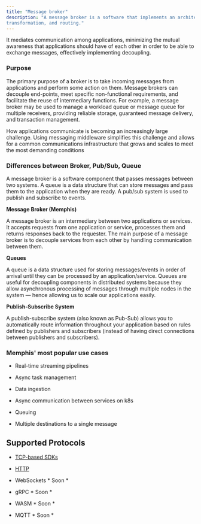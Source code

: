 ```yaml
---
title: "Message broker"
description: "A message broker is a software that implements an architectural pattern for message transportation,
transformation, and routing."
---
```


It mediates communication among applications, minimizing the mutual awareness
that applications should have of each other in order to be able to exchange
messages, effectively implementing decoupling.

### Purpose

The primary purpose of a broker is to take incoming messages from applications
and perform some action on them. Message brokers can decouple end-points, meet
specific non-functional requirements, and facilitate the reuse of intermediary
functions. For example, a message broker may be used to manage a workload queue
or message queue for multiple receivers, providing reliable storage, guaranteed
message delivery, and transaction management.

How applications communicate is becoming an increasingly large challenge. Using
messaging middleware simplifies this challenge and allows for a common
communications infrastructure that grows and scales to meet the most demanding
conditions

### Differences between Broker, Pub/Sub, Queue

A message broker is a software component that passes messages between two
systems. A queue is a data structure that can store messages and pass them to
the application when they are ready. A pub/sub system is used to publish and
subscribe to events.

**Message Broker (Memphis)**

A message broker is an intermediary between two applications or services. It
accepts requests from one application or service, processes them and returns
responses back to the requester. The main purpose of a message broker is to
decouple services from each other by handling communication between them.

**Queues**

A queue is a data structure used for storing messages/events in order of arrival
until they can be processed by an application/service. Queues are useful for
decoupling components in distributed systems because they allow asynchronous
processing of messages through multiple nodes in the system — hence allowing us
to scale our applications easily.

**Publish-Subscribe System**

A publish-subscribe system (also known as Pub-Sub) allows you to automatically
route information throughout your application based on rules defined by
publishers and subscribers (instead of having direct connections between
publishers and subscribers).

### Memphis' most popular use cases

- Real-time streaming pipelines

- Async task management

- Data ingestion

- Async communication between services on k8s

- Queuing

- Multiple destinations to a single message

## Supported Protocols

- [TCP-based SDKs](/sdks-and-protocols/nats)

- [HTTP](https://github.com/memphisdev/memphis-http-proxy)

- WebSockets \* Soon \*

- gRPC \* Soon \*

- WASM \* Soon \*

- MQTT \* Soon \*
